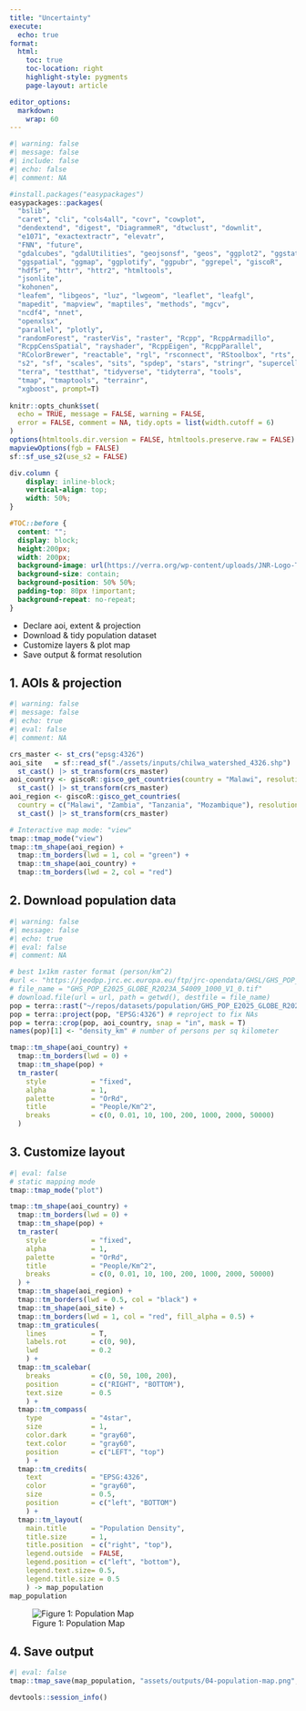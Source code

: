```yaml
---
title: "Uncertainty"
execute:
  echo: true
format:
  html:
    toc: true
    toc-location: right
    highlight-style: pygments
    page-layout: article

editor_options: 
  markdown: 
    wrap: 60
---
```


```r
#| warning: false
#| message: false
#| include: false
#| echo: false
#| comment: NA

#install.packages("easypackages")
easypackages::packages(
  "bslib",
  "caret", "cli", "cols4all", "covr", "cowplot",
  "dendextend", "digest", "DiagrammeR", "dtwclust", "downlit",
  "e1071", "exactextractr", "elevatr",
  "FNN", "future",
  "gdalcubes", "gdalUtilities", "geojsonsf", "geos", "ggplot2", "ggstats",
  "ggspatial", "ggmap", "ggplotify", "ggpubr", "ggrepel", "giscoR",
  "hdf5r", "httr", "httr2", "htmltools",
  "jsonlite",
  "kohonen",
  "leafem", "libgeos", "luz", "lwgeom", "leaflet", "leafgl",
  "mapedit", "mapview", "maptiles", "methods", "mgcv",
  "ncdf4", "nnet",
  "openxlsx",
  "parallel", "plotly",
  "randomForest", "rasterVis", "raster", "Rcpp", "RcppArmadillo",
  "RcppCensSpatial", "rayshader", "RcppEigen", "RcppParallel",
  "RColorBrewer", "reactable", "rgl", "rsconnect", "RStoolbox", "rts",
  "s2", "sf", "scales", "sits", "spdep", "stars", "stringr", "supercells",
  "terra", "testthat", "tidyverse", "tidyterra", "tools",
  "tmap", "tmaptools", "terrainr",
  "xgboost", prompt=T)
  
knitr::opts_chunk$set(
  echo = TRUE, message = FALSE, warning = FALSE,
  error = FALSE, comment = NA, tidy.opts = list(width.cutoff = 6)
)
options(htmltools.dir.version = FALSE, htmltools.preserve.raw = FALSE)
mapviewOptions(fgb = FALSE)
sf::sf_use_s2(use_s2 = FALSE)
```

```css
div.column {
    display: inline-block;
    vertical-align: top;
    width: 50%;
}

#TOC::before {
  content: "";
  display: block;
  height:200px;
  width: 200px;
  background-image: url(https://verra.org/wp-content/uploads/JNR-Logo-Tagline-Color.avif);
  background-size: contain;
  background-position: 50% 50%;
  padding-top: 80px !important;
  background-repeat: no-repeat;
}
```

-   Declare aoi, extent & projection
-   Download & tidy population dataset
-   Customize layers & plot map
-   Save output & format resolution

## 1. AOIs & projection

```r
#| warning: false
#| message: false
#| echo: true
#| eval: false
#| comment: NA

crs_master <- st_crs("epsg:4326")
aoi_site   = sf::read_sf("./assets/inputs/chilwa_watershed_4326.shp") |>
  st_cast() |> st_transform(crs_master)
aoi_country <- giscoR::gisco_get_countries(country = "Malawi", resolution = "3") |>
  st_cast() |> st_transform(crs_master)
aoi_region <- giscoR::gisco_get_countries(
  country = c("Malawi", "Zambia", "Tanzania", "Mozambique"), resolution = "3") |>
  st_cast() |> st_transform(crs_master)

# Interactive map mode: "view"
tmap::tmap_mode("view")
tmap::tm_shape(aoi_region) +
  tmap::tm_borders(lwd = 1, col = "green") +
  tmap::tm_shape(aoi_country) +
  tmap::tm_borders(lwd = 2, col = "red")
```

## 2. Download population data

```r
#| warning: false
#| message: false
#| echo: true
#| eval: false
#| comment: NA

# best 1x1km raster format (person/km^2)
#url <- "https://jeodpp.jrc.ec.europa.eu/ftp/jrc-opendata/GHSL/GHS_POP_GLOBE_R2023A/GHS_POP_E2025_GLOBE_R2023A_54009_1000/V1-0/GHS_POP_E2025_GLOBE_R2023A_54009_1000_V1_0.zip"
# file_name = "GHS_POP_E2025_GLOBE_R2023A_54009_1000_V1_0.tif"
# download.file(url = url, path = getwd(), destfile = file_name)
pop = terra::rast("~/repos/datasets/population/GHS_POP_E2025_GLOBE_R2023A_54009_1000_V1_0.tif")
pop = terra::project(pop, "EPSG:4326") # reproject to fix NAs
pop = terra::crop(pop, aoi_country, snap = "in", mask = T)
names(pop)[1] <- "density_km" # number of persons per sq kilometer

tmap::tm_shape(aoi_country) +
  tmap::tm_borders(lwd = 0) +
  tmap::tm_shape(pop) +
  tm_raster(
    style           = "fixed",
    alpha           = 1,
    palette         = "OrRd",
    title           = "People/Km^2",
    breaks          = c(0, 0.01, 10, 100, 200, 1000, 2000, 50000)
  )
```

## 3. Customize layout

```r
#| eval: false
# static mapping mode
tmap::tmap_mode("plot") 

tmap::tm_shape(aoi_country) +
  tmap::tm_borders(lwd = 0) +
  tmap::tm_shape(pop) +
  tm_raster(
    style           = "fixed",
    alpha           = 1,
    palette         = "OrRd",
    title           = "People/Km^2",
    breaks          = c(0, 0.01, 10, 100, 200, 1000, 2000, 50000)
  ) +
  tmap::tm_shape(aoi_region) +
  tmap::tm_borders(lwd = 0.5, col = "black") +
  tmap::tm_shape(aoi_site) +
  tmap::tm_borders(lwd = 1, col = "red", fill_alpha = 0.5) +
  tmap::tm_graticules(
    lines           = T, 
    labels.rot      = c(0, 90), 
    lwd             = 0.2
    ) +
  tmap::tm_scalebar(
    breaks          = c(0, 50, 100, 200),
    position        = c("RIGHT", "BOTTOM"),
    text.size       = 0.5
    ) +
  tmap::tm_compass(
    type            = "4star",
    size            = 1,
    color.dark      = "gray60",
    text.color      = "gray60",
    position        = c("LEFT", "top")
    ) +
  tmap::tm_credits(
    text            = "EPSG:4326", 
    color           = "gray60",
    size            = 0.5,
    position        = c("left", "BOTTOM")
    ) +
  tmap::tm_layout(
    main.title      = "Population Density",
    title.size      = 1,
    title.position  = c("right", "top"),
    legend.outside  = FALSE,
    legend.position = c("left", "bottom"),
    legend.text.size= 0.5,
    legend.title.size = 0.5
    ) -> map_population
map_population
```

![Figure 1: Population
Map](assets/outputs/04-population-map.png)

## 4. Save output

```r
#| eval: false
tmap::tmap_save(map_population, "assets/outputs/04-population-map.png", asp = 0, dpi = 600)
```

```r
devtools::session_info()
```

